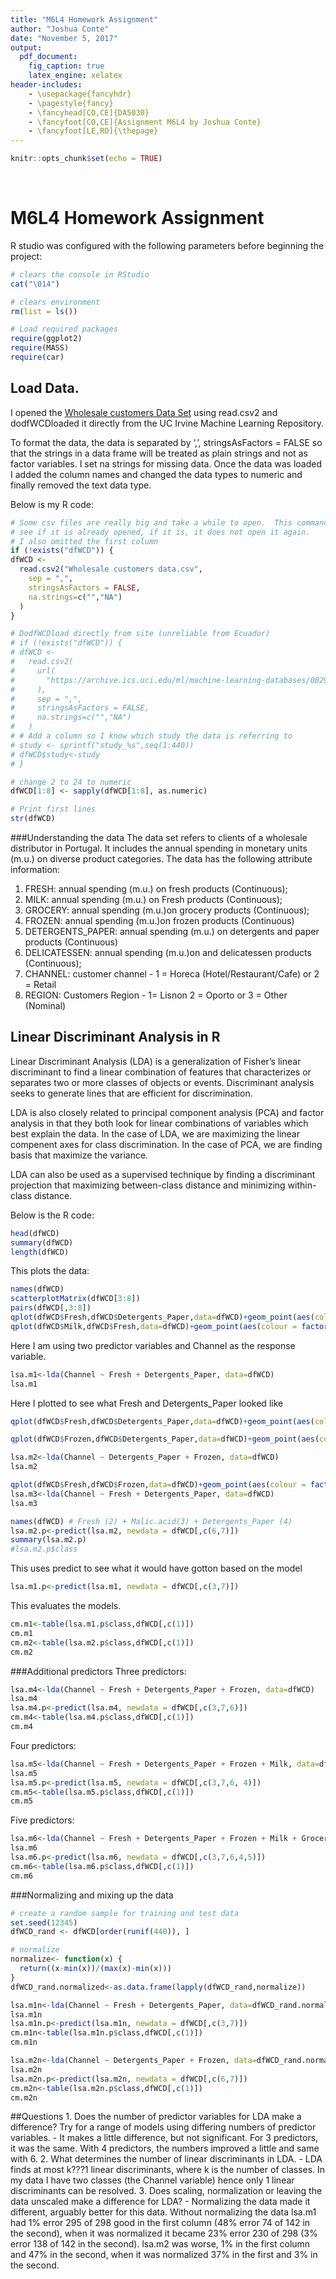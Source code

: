 ---
title: "M6L4 Homework Assignment"
author: "Joshua Conte"
date: "November 5, 2017"
output: 
  pdf_document:
    fig_caption: true
    latex_engine: xelatex
header-includes:
    - \usepackage{fancyhdr}
    - \pagestyle{fancy}
    - \fancyhead[CO,CE]{DA5030}
    - \fancyfoot[CO,CE]{Assignment M6L4 by Joshua Conte}
    - \fancyfoot[LE,RO]{\thepage}
---

```{r setup, include=FALSE}
knitr::opts_chunk$set(echo = TRUE)
```
&nbsp;


\clearpage
\setcounter{secnumdepth}{5}
\setcounter{tocdepth}{5}
\pagebreak

# M6L4 Homework Assignment
R studio was configured with the following parameters before beginning the project:
```{r Configure RStudio, warning = FALSE, message = FALSE}
# clears the console in RStudio
cat("\014") 

# clears environment
rm(list = ls())  

# Load required packages
require(ggplot2)
require(MASS)
require(car)
```

## Load Data.   
I opened the [Wholesale customers Data Set](https://archive.ics.uci.edu/ml/datasets/Wholesale+customers) using read.csv2 and dodfWCDloaded it directly from the UC Irvine Machine Learning Repository. 

To format the data, the data is separated by ',', stringsAsFactors = FALSE so that the strings in a data frame will be treated as plain strings and not as factor variables. I set na strings for missing data. Once the data was loaded I added the column names and changed the data types to numeric and finally removed the text data type.

Below is my R code:
```{r open and format the dataset}
# Some csv files are really big and take a while to open.  This command checks to
# see if it is already opened, if it is, it does not open it again.
# I also omitted the first column
if (!exists("dfWCD")) {
dfWCD <-
  read.csv2("Wholesale customers data.csv",
    sep = ",",
    stringsAsFactors = FALSE,
    na.strings=c("","NA")
  )
}

# DodfWCDload directly from site (unreliable from Ecuador)
# if (!exists("dfWCD")) {
# dfWCD <-
#   read.csv2(
#     url(
#       "https://archive.ics.uci.edu/ml/machine-learning-databases/00292/Wholesale customers data.csv"
#     ),
#     sep = ",",
#     stringsAsFactors = FALSE,
#     na.strings=c("","NA")
#   )
# # Add a column so I know which study the data is referring to
# study <- sprintf("study_%s",seq(1:440))
# dfWCD$study<-study
# }

# change 2 to 24 to numeric
dfWCD[1:8] <- sapply(dfWCD[1:8], as.numeric)

# Print first lines
str(dfWCD)
```

###Understanding the data
The data set refers to clients of a wholesale distributor in Portugal. It includes the annual spending in monetary units (m.u.) on diverse product categories. The data has the following attribute information:

1. FRESH: annual spending (m.u.) on fresh products (Continuous); 
2. MILK: annual spending (m.u.) on Fresh products (Continuous); 
3. GROCERY: annual spending (m.u.)on grocery products (Continuous); 
4. FROZEN: annual spending (m.u.)on frozen products (Continuous) 
5. DETERGENTS_PAPER: annual spending (m.u.) on detergents and paper products (Continuous) 
6. DELICATESSEN: annual spending (m.u.)on and delicatessen products (Continuous); 
7. CHANNEL: customer channel - 1 = Horeca (Hotel/Restaurant/Cafe) or 2 = Retail 
8. REGION: Customers Region - 1= Lisnon 2 = Oporto or 3 = Other (Nominal)

## Linear Discriminant Analysis in R

Linear Discriminant Analysis (LDA) is a generalization of Fisher's linear discriminant to find a linear combination of features that characterizes or separates two or more classes of objects or events. Discriminant analysis seeks to generate lines that are efficient for discrimination.

LDA is also closely related to principal component analysis (PCA) and factor analysis in that they both look for linear combinations of variables which best explain the data. In the case of LDA, we are maximizing the linear compenent axes for class discrimination. In the case of PCA, we are finding basis that maximize the variance.

LDA can also be used as a supervised technique by finding a discriminant projection that maximizing between-class distance and minimizing within-class distance.

Below is the R code:
```{r}
head(dfWCD)
summary(dfWCD)
length(dfWCD)
```

This plots the data:
```{r}
names(dfWCD)
scatterplotMatrix(dfWCD[3:8])
pairs(dfWCD[,3:8])
qplot(dfWCD$Fresh,dfWCD$Detergents_Paper,data=dfWCD)+geom_point(aes(colour = factor(dfWCD$Channel),shape = factor(dfWCD$Channel)))
qplot(dfWCD$Milk,dfWCD$Fresh,data=dfWCD)+geom_point(aes(colour = factor(dfWCD$Channel),shape = factor(dfWCD$Channel)))

```

Here I am using two predictor variables and Channel as the response variable.
```{r}
lsa.m1<-lda(Channel ~ Fresh + Detergents_Paper, data=dfWCD)
lsa.m1
```

Here I plotted to see what Fresh and Detergents_Paper looked like
```{r}
qplot(dfWCD$Fresh,dfWCD$Detergents_Paper,data=dfWCD)+geom_point(aes(colour = factor(dfWCD$Channel),shape = factor(dfWCD$Channel)))

```

```{r}
qplot(dfWCD$Frozen,dfWCD$Detergents_Paper,data=dfWCD)+geom_point(aes(colour = factor(dfWCD$Channel),shape = factor(dfWCD$Channel)))

```


```{r}
lsa.m2<-lda(Channel ~ Detergents_Paper + Frozen, data=dfWCD)
lsa.m2
```


```{r}
qplot(dfWCD$Fresh,dfWCD$Frozen,data=dfWCD)+geom_point(aes(colour = factor(dfWCD$Channel),shape = factor(dfWCD$Channel)))
lsa.m3<-lda(Channel ~ Fresh + Detergents_Paper, data=dfWCD)
lsa.m3
```


```{r}
names(dfWCD) # Fresh (2) + Malic.acid(3) + Detergents_Paper (4)
lsa.m2.p<-predict(lsa.m2, newdata = dfWCD[,c(6,7)])
summary(lsa.m2.p)
#lsa.m2.p$class
```

This uses predict to see what it would have gotton based on the model
```{r}
lsa.m1.p<-predict(lsa.m1, newdata = dfWCD[,c(3,7)])
```

This evaluates the models.
```{r}
cm.m1<-table(lsa.m1.p$class,dfWCD[,c(1)])
cm.m1
cm.m2<-table(lsa.m2.p$class,dfWCD[,c(1)])
cm.m2
```
###Additional predictors
Three predictors:
```{r}
lsa.m4<-lda(Channel ~ Fresh + Detergents_Paper + Frozen, data=dfWCD)
lsa.m4
lsa.m4.p<-predict(lsa.m4, newdata = dfWCD[,c(3,7,6)])
cm.m4<-table(lsa.m4.p$class,dfWCD[,c(1)])
cm.m4
```

Four predictors:
```{r}
lsa.m5<-lda(Channel ~ Fresh + Detergents_Paper + Frozen + Milk, data=dfWCD)
lsa.m5
lsa.m5.p<-predict(lsa.m5, newdata = dfWCD[,c(3,7,6, 4)])
cm.m5<-table(lsa.m5.p$class,dfWCD[,c(1)])
cm.m5
```

Five predictors:
```{r}
lsa.m6<-lda(Channel ~ Fresh + Detergents_Paper + Frozen + Milk + Grocery, data=dfWCD)
lsa.m6
lsa.m6.p<-predict(lsa.m6, newdata = dfWCD[,c(3,7,6,4,5)])
cm.m6<-table(lsa.m6.p$class,dfWCD[,c(1)])
cm.m6
```


###Normalizing and mixing up the data
```{r}
# create a random sample for training and test data
set.seed(12345)
dfWCD_rand <- dfWCD[order(runif(440)), ]

# normalize
normalize<- function(x) {
  return((x-min(x))/(max(x)-min(x)))
}
dfWCD_rand.normalized<-as.data.frame(lapply(dfWCD_rand,normalize))

lsa.m1n<-lda(Channel ~ Fresh + Detergents_Paper, data=dfWCD_rand.normalized)
lsa.m1n
lsa.m1n.p<-predict(lsa.m1n, newdata = dfWCD[,c(3,7)])
cm.m1n<-table(lsa.m1n.p$class,dfWCD[,c(1)])
cm.m1n

lsa.m2n<-lda(Channel ~ Detergents_Paper + Frozen, data=dfWCD_rand.normalized)
lsa.m2n
lsa.m2n.p<-predict(lsa.m2n, newdata = dfWCD[,c(6,7)])
cm.m2n<-table(lsa.m2n.p$class,dfWCD[,c(1)])
cm.m2n

```

##Questions
1. Does the number of predictor variables for LDA make a difference? Try for a range of models using differing numbers of predictor variables.
    - It makes a little difference, but not significant. For 3 predictors, it was the same. With 4 predictors, the numbers improved a little and same with 6.
2. What determines the number of linear discriminants in LDA.
    - LDA finds at most k???1 linear discriminants, where k is the number of classes. In my data I have two classes (the Channel variable) hence only 1 linear discriminants can be resolved.
3. Does scaling, normalization or leaving the data unscaled make a difference for LDA?
    - Normalizing the data made it different, arguably better for this data.  Without normalizing the data lsa.m1 had 1% error 295 of 298 good in the first column (48% error 74 of 142 in the second), when it was normalized it became 23% error 230 of 298 (3% error 138 of 142 in the second). lsa.m2 was worse, 1% in the first column and 47% in the second, when it was normalized 37% in the first and 3% in the second.
    